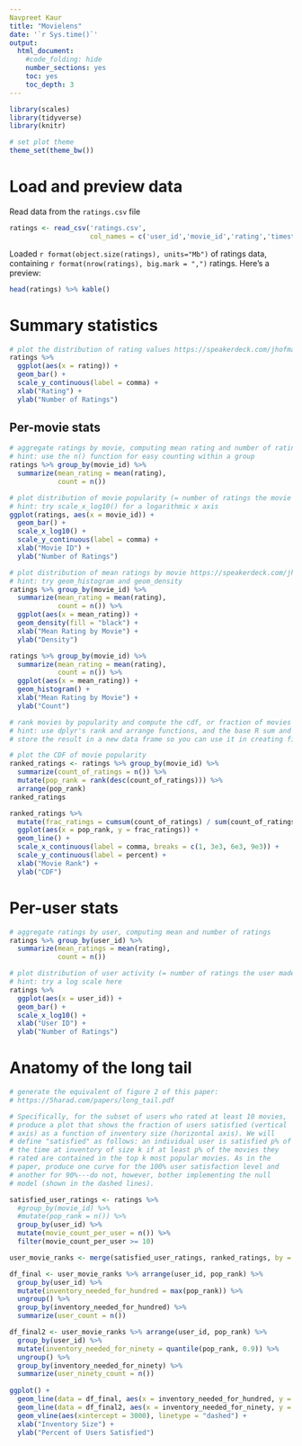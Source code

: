 ---
Navpreet Kaur
title: "Movielens"
date: '`r Sys.time()`'
output:
  html_document:
    #code_folding: hide
    number_sections: yes
    toc: yes
    toc_depth: 3
---

```{r setup, include=FALSE}
library(scales)
library(tidyverse)
library(knitr)

# set plot theme
theme_set(theme_bw())
```

# Load and preview data

Read data from the `ratings.csv` file
```{r load-data}
ratings <- read_csv('ratings.csv',
                    col_names = c('user_id','movie_id','rating','timestamp'))
```

Loaded `r format(object.size(ratings), units="Mb")` of ratings data, containing `r format(nrow(ratings), big.mark = ",")` ratings. Here's a preview:
```{r preview-data}
head(ratings) %>% kable()
```

# Summary statistics

```{r dist-ratings}
# plot the distribution of rating values https://speakerdeck.com/jhofman/modeling-social-data-lecture-2-introduction-to-counting?slide=26
ratings %>% 
  ggplot(aes(x = rating)) + 
  geom_bar() + 
  scale_y_continuous(label = comma) + 
  xlab("Rating") + 
  ylab("Number of Ratings")
```

## Per-movie stats

```{r aggregate-by-movie}
# aggregate ratings by movie, computing mean rating and number of ratings
# hint: use the n() function for easy counting within a group
ratings %>% group_by(movie_id) %>%
  summarize(mean_rating = mean(rating),
            count = n())
```

```{r dist-movie-popularity}
# plot distribution of movie popularity (= number of ratings the movie received)
# hint: try scale_x_log10() for a logarithmic x axis
ggplot(ratings, aes(x = movie_id)) + 
  geom_bar() + 
  scale_x_log10() + 
  scale_y_continuous(label = comma) + 
  xlab("Movie ID") + 
  ylab("Number of Ratings")
```

```{r dist-mean-ratings-by-movie}
# plot distribution of mean ratings by movie https://speakerdeck.com/jhofman/modeling-social-data-lecture-2-introduction-to-counting?slide=28
# hint: try geom_histogram and geom_density
ratings %>% group_by(movie_id) %>%
  summarize(mean_rating = mean(rating),
            count = n()) %>%
  ggplot(aes(x = mean_rating)) + 
  geom_density(fill = "black") + 
  xlab("Mean Rating by Movie") + 
  ylab("Density")

ratings %>% group_by(movie_id) %>%
  summarize(mean_rating = mean(rating),
            count = n()) %>%
  ggplot(aes(x = mean_rating)) + 
  geom_histogram() + 
  xlab("Mean Rating by Movie") + 
  ylab("Count")

```

```{r cdf-movie-pop}
# rank movies by popularity and compute the cdf, or fraction of movies covered by the top-k movies https://speakerdeck.com/jhofman/modeling-social-data-lecture-2-introduction-to-counting?slide=30
# hint: use dplyr's rank and arrange functions, and the base R sum and cumsum functions
# store the result in a new data frame so you can use it in creating figure 2 from the paper below

# plot the CDF of movie popularity
ranked_ratings <- ratings %>% group_by(movie_id) %>%
  summarize(count_of_ratings = n()) %>%
  mutate(pop_rank = rank(desc(count_of_ratings))) %>%
  arrange(pop_rank)
ranked_ratings

ranked_ratings %>%
  mutate(frac_ratings = cumsum(count_of_ratings) / sum(count_of_ratings)) %>%
  ggplot(aes(x = pop_rank, y = frac_ratings)) + 
  geom_line() + 
  scale_x_continuous(label = comma, breaks = c(1, 3e3, 6e3, 9e3)) + 
  scale_y_continuous(label = percent) + 
  xlab("Movie Rank") +
  ylab("CDF")

```


# Per-user stats

```{r aggregate-by-user}
# aggregate ratings by user, computing mean and number of ratings
ratings %>% group_by(user_id) %>%
  summarize(mean_ratings = mean(rating),
            count = n())
```

```{r dist-user-activity}
# plot distribution of user activity (= number of ratings the user made)
# hint: try a log scale here
ratings %>%
  ggplot(aes(x = user_id)) +
  geom_bar() + 
  scale_x_log10() + 
  xlab("User ID") + 
  ylab("Number of Ratings")
```

# Anatomy of the long tail

```{r long-tail}
# generate the equivalent of figure 2 of this paper:
# https://5harad.com/papers/long_tail.pdf

# Specifically, for the subset of users who rated at least 10 movies,
# produce a plot that shows the fraction of users satisfied (vertical
# axis) as a function of inventory size (horizontal axis). We will
# define "satisfied" as follows: an individual user is satisfied p% of
# the time at inventory of size k if at least p% of the movies they
# rated are contained in the top k most popular movies. As in the
# paper, produce one curve for the 100% user satisfaction level and
# another for 90%---do not, however, bother implementing the null
# model (shown in the dashed lines).

satisfied_user_ratings <- ratings %>% 
  #group_by(movie_id) %>% 
  #mutate(pop_rank = n()) %>%
  group_by(user_id) %>%
  mutate(movie_count_per_user = n()) %>%
  filter(movie_count_per_user >= 10)

user_movie_ranks <- merge(satisfied_user_ratings, ranked_ratings, by = "movie_id") %>% group_by(user_id, pop_rank)

df_final <- user_movie_ranks %>% arrange(user_id, pop_rank) %>% 
  group_by(user_id) %>%
  mutate(inventory_needed_for_hundred = max(pop_rank)) %>%
  ungroup() %>%
  group_by(inventory_needed_for_hundred) %>%
  summarize(user_count = n()) 

df_final2 <- user_movie_ranks %>% arrange(user_id, pop_rank) %>%
  group_by(user_id) %>%
  mutate(inventory_needed_for_ninety = quantile(pop_rank, 0.9)) %>%
  ungroup() %>%
  group_by(inventory_needed_for_ninety) %>%
  summarize(user_ninety_count = n())
  
ggplot() + 
  geom_line(data = df_final, aes(x = inventory_needed_for_hundred, y = cumsum(user_count) / sum(user_count))) + 
  geom_line(data = df_final2, aes(x = inventory_needed_for_ninety, y = cumsum(user_ninety_count) / sum(user_ninety_count)), color = "blue") + 
  geom_vline(aes(xintercept = 3000), linetype = "dashed") + 
  xlab("Inventory Size") + 
  ylab("Percent of Users Satisfied")
  
```

